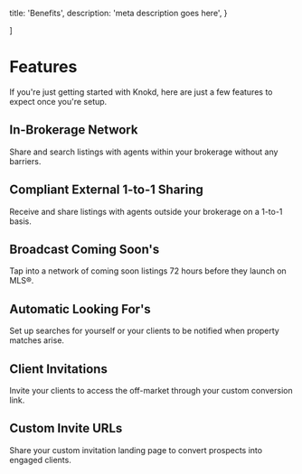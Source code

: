 
  title: 'Benefits',
  description:
    'meta description goes here',
}


]

<HeroPattern />

# Features

If you're just getting started with Knokd, here are just a few features to expect once you're setup.

<h2 className="flex gap-2 items-center">
  <StoreIcon className="h-8 w-8 fill-indigo-500/20 stroke-indigo-500 transition-colors group-hover/button:stroke-indigo-400" />
  <span>In-Brokerage Network</span>
</h2>
Share and search listings with agents within your brokerage without any barriers.

<h2 className="flex gap-2 items-center">
  <CheckIcon className="h-8 w-8 fill-indigo-500/20 stroke-indigo-500 transition-colors group-hover/button:stroke-indigo-400" />
  <span>Compliant External 1-to-1 Sharing</span>
</h2>
Receive and share listings with agents outside your brokerage on a 1-to-1 basis.

<h2 className="flex gap-2 items-center">
  <HomeIcon className="h-8 w-8 fill-indigo-500/20 stroke-indigo-500 transition-colors group-hover/button:stroke-indigo-400" />
  <span>Broadcast Coming Soon's</span>
</h2>
Tap into a network of coming soon listings 72 hours before they launch on MLS®.

<h2 className="flex gap-2 items-center">
  <SearchIcon className="h-8 w-8 fill-indigo-500/20 stroke-indigo-500 transition-colors group-hover/button:stroke-indigo-400" />
  <span>Automatic Looking For's</span>
</h2>
Set up searches for yourself or your clients to be notified when property matches arise.

<h2 className="flex gap-2 items-center">
  <MailIcon className="h-8 w-8 fill-indigo-500/20 stroke-indigo-500 transition-colors group-hover/button:stroke-indigo-400" />
  <span>Client Invitations</span>
</h2>
<span>Invite your clients to access the off-market through your custom conversion link.</span>

<h2 className="flex gap-2 items-center">
  <LinkIcon className="h-8 w-8 fill-indigo-500/20 stroke-indigo-500 transition-colors group-hover/button:stroke-indigo-400" />
  <span>Custom Invite URLs</span>
</h2>
Share your custom invitation landing page to convert prospects into engaged clients.
